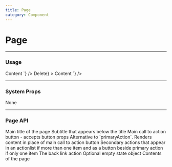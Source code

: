 ```yaml
---
title: Page
category: Component
---
```



# Page

---

### Usage

<LiveCode>
  <LiveCode.Content
    title="Example with all elements"
    code={`
      <Page
        breadcrumbAction={{
          content: 'Back to Templates',
        }}
        primaryAction={{
          content: 'Publish',
        }}
        secondaryActions={[{
          content: 'Edit',
        },{
          content: 'Delete',
        }]}
        title="Template #3"
        subtitle="Published"
      >
        <Panel sectioned>Content</Panel>
      </Page>
    `}
  />
  <LiveCode.Content
    title="With a custom primary area"
    code={`
      <Page
        title="Title"
        primaryArea={<Button color="red">Delete</Button>}
      >
        <Panel sectioned>Content</Panel>
      </Page>
    `}
  />
</LiveCode>

---

### System Props

None

---

### Page API

<Prop name="title" type="number">
  Main title of the page
</Prop>
<Prop name="subtitle" type="number">
  Subtitle that appears below the title
</Prop>
<Prop name="primaryAction" type="number">
  Main call to action button - accepts button props
</Prop>
<Prop name="primaryArea" type="React node">
  Alternative to `primaryAction`. Renders content in place of main call to
  action button
</Prop>
<Prop name="secondaryActions" type="array">
  Secondary actions that appear in an actionlist if more than one item and as a
  button beside primary action if only one item
</Prop>
<Prop name="breadcrumbAction" type="object">
  The back link action
</Prop>
<Prop name="empty" type="object">
  Optional empty state object
</Prop>
<Prop name="children" type="React node">
  Contents of the page
</Prop>
